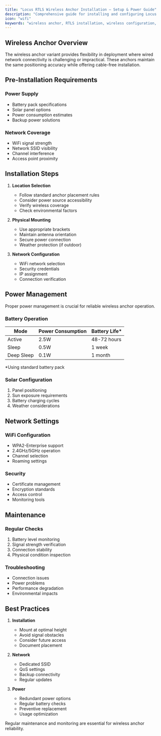 ```yaml
---
title: "Locus RTLS Wireless Anchor Installation – Setup & Power Guide"
description: "Comprehensive guide for installing and configuring Locus RTLS wireless anchors: power supply, network setup, mounting, and maintenance best practices for industrial RTLS deployments."
icon: "wifi"
keywords: "wireless anchor, RTLS installation, wireless configuration, anchor setup, wireless networking, power management, Locus RTLS"
---
```


## Wireless Anchor Overview

The wireless anchor variant provides flexibility in deployment where wired network connectivity is challenging or impractical. These anchors maintain the same positioning accuracy while offering cable-free installation.

## Pre-Installation Requirements

### Power Supply
- Battery pack specifications
- Solar panel options
- Power consumption estimates
- Backup power solutions

### Network Coverage
- WiFi signal strength
- Network SSID visibility
- Channel interference
- Access point proximity

## Installation Steps

1. **Location Selection**
   - Follow standard anchor placement rules
   - Consider power source accessibility
   - Verify wireless coverage
   - Check environmental factors

2. **Physical Mounting**
   - Use appropriate brackets
   - Maintain antenna orientation
   - Secure power connection
   - Weather protection (if outdoor)

3. **Network Configuration**
   - WiFi network selection
   - Security credentials
   - IP assignment
   - Connection verification

## Power Management

<Callout type="warning" emoji="⚠️">
  Proper power management is crucial for reliable wireless anchor operation.
</Callout>

### Battery Operation
| Mode | Power Consumption | Battery Life* |
|------|------------------|---------------|
| Active | 2.5W | 48-72 hours |
| Sleep | 0.5W | 1 week |
| Deep Sleep | 0.1W | 1 month |

*Using standard battery pack

### Solar Configuration
1. Panel positioning
2. Sun exposure requirements
3. Battery charging cycles
4. Weather considerations

## Network Settings

### WiFi Configuration
- WPA2-Enterprise support
- 2.4GHz/5GHz operation
- Channel selection
- Roaming settings

### Security
- Certificate management
- Encryption standards
- Access control
- Monitoring tools

## Maintenance

### Regular Checks
1. Battery level monitoring
2. Signal strength verification
3. Connection stability
4. Physical condition inspection

### Troubleshooting
- Connection issues
- Power problems
- Performance degradation
- Environmental impacts

## Best Practices

1. **Installation**
   - Mount at optimal height
   - Avoid signal obstacles
   - Consider future access
   - Document placement

2. **Network**
   - Dedicated SSID
   - QoS settings
   - Backup connectivity
   - Regular updates

3. **Power**
   - Redundant power options
   - Regular battery checks
   - Preventive replacement
   - Usage optimization

<Callout type="info" emoji="ℹ️">
  Regular maintenance and monitoring are essential for wireless anchor reliability.
</Callout>




